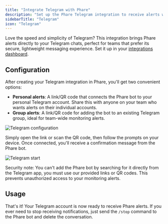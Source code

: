 ```yaml
---
title: "Integrate Telegram with Phare"
description: "Set up the Phare Telegram integration to receive alerts when your website or server is down."
sidebarTitle: "Telegram"
icon: "Telegram"
---
```


Love the speed and simplicity of Telegram? This integration brings Phare alerts directly to your Telegram chats, perfect for teams that prefer its secure, lightweight messaging experience. Set it up in your <a href="https://app.phare.io/organization/apps" rel="nofollow">integrations dashboard</a>.

## Configuration

After creating your Telegram integration in Phare, you'll get two convenient options:

- **Personal alerts**: A link/QR code that connects the Phare bot to your personal Telegram account. Share this with anyone on your team who wants alerts on their individual accounts.
- **Group alerts**: A link/QR code for adding the bot to an existing Telegram group, ideal for team-wide monitoring alerts.

<Frame>
  <img src="/images/integrations/telegram/telegram-configuration.webp" alt="Telegram configuration" />
</Frame>

Simply open the link or scan the QR code, then follow the prompts on your device. Once connected, you'll receive a confirmation message from the Phare bot.

<Frame>
  <img src="/images/integrations/telegram/telegram-start.webp" alt="Telegram start" />
</Frame>

<Warning>Security note: You can't add the Phare bot by searching for it directly from the Telegram app, you must use our provided links or QR codes. This prevents unauthorized access to your monitoring alerts.</Warning>

## Usage

That's it! Your Telegram account is now ready to receive Phare alerts. If you ever need to stop receiving notifications, just send the `/stop` command to the Phare bot and delete the conversation.
